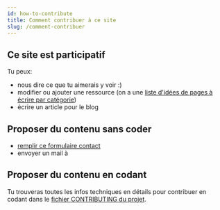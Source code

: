 ```yaml
---
id: how-to-contribute
title: Comment contribuer à ce site
slug: /comment-contribuer 
---
```



## Ce site est participatif
Tu peux:
  - nous dire ce que tu aimerais y voir :)
  - modifier ou ajouter une ressource (on a une [liste d'idées de pages à écrire par catégorie](https://github.com/women-on-rails/ressources/projects?query=is%3Aopen+sort%3Aname-asc))
  - écrire un article pour le blog

## Proposer du contenu sans coder
- [remplir ce formulaire contact](https://docs.google.com/forms/d/e/1FAIpQLSc9RNDuJ4TG6EnPB4iJ4zDfpig47JckNAesoE_SuqgLvTythA/viewform?usp=sf_link)
- envoyer un mail à<br/>
<DarkModeImage imgsrcdark="/img/email_dark.png" imgsrclight="/img/email.png" />

## Proposer du contenu en codant
Tu trouveras toutes les infos techniques en détails pour contribuer en codant dans le [fichier CONTRIBUTING du projet](https://github.com/women-on-rails/ressources/blob/master/CONTRIBUTING.md).
